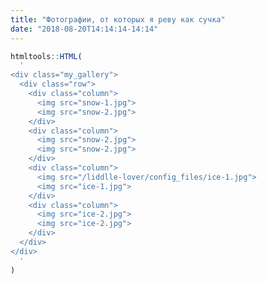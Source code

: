 ```yaml
---
title: "Фотографии, от которых я реву как сучка"
date: "2018-08-20T14:14:14-14:14"
---
```


```r
htmltools::HTML(
  '
<div class="my_gallery">
  <div class="row"> 
    <div class="column">
      <img src="snow-1.jpg">
      <img src="snow-2.jpg">
    </div>
    <div class="column">
      <img src="snow-2.jpg">
      <img src="snow-2.jpg">
    </div> 
    <div class="column">
      <img src="/liddlle-lover/config_files/ice-1.jpg">
      <img src="ice-1.jpg">
    </div>
    <div class="column">
      <img src="ice-2.jpg">
      <img src="ice-2.jpg">
    </div>
  </div>
</div>
  '
)
```


